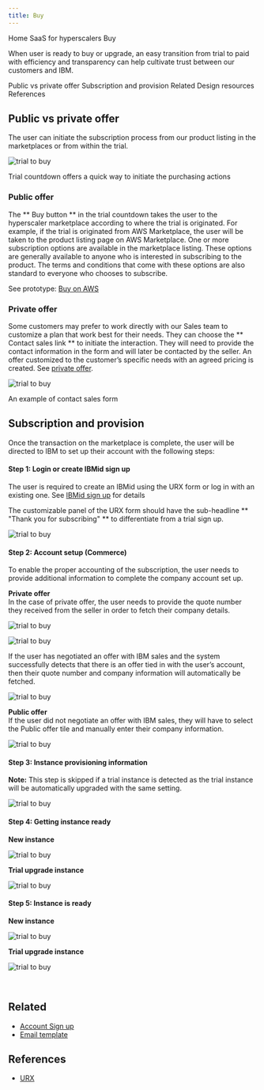 ```yaml
---
title: Buy
---
```



<Breadcrumb>
  <BreadcrumbItem href="https://pages.github.ibm.com/CDAI-design/cpp-foundation-microsite/">
   Home
  </BreadcrumbItem>
  <BreadcrumbItem href="https://pages.github.ibm.com/CDAI-design/cpp-foundation-microsite/saas-for-hyperscalers/overview">
   SaaS for hyperscalers
  </BreadcrumbItem>
  <BreadcrumbItem isCurrentPage href="https://pages.github.ibm.com/CDAI-design/cpp-foundation-microsite/saas-for-hyperscalers/buy">
   Buy
  </BreadcrumbItem>
</Breadcrumb>


<PageDescription>

When user is ready to buy or upgrade, an easy transition from trial to paid with efficiency and transparency can help cultivate trust between our customers and IBM.

</PageDescription>


<AnchorLinks>
  <AnchorLink>Public vs private offer</AnchorLink>
  <AnchorLink>Subscription and provision</AnchorLink>
  <AnchorLink>Related</AnchorLink>
  <AnchorLink>Design resources</AnchorLink>
  <AnchorLink>References</AnchorLink>
</AnchorLinks>


## Public vs private offer
The user can initiate the subscription process from our product listing in the marketplaces or from within the trial.

<Row>
  <Column colMd={8} colLg={10}>

  ![trial to buy](images/TrialCountDown.png)

  <Caption>
  Trial countdown offers a quick way to initiate the purchasing actions
  </Caption>

  </Column>
</Row>  

### Public offer
The ** Buy button ** in the trial countdown takes the user to the hyperscaler marketplace according to where the trial is originated. For example, if the trial is originated from AWS Marketplace, the user will be taken to the product listing page on AWS Marketplace. One or more subscription options are available in the marketplace listing. These options are generally available to anyone who is interested in subscribing to the product. The terms and conditions that come with these options are also standard to everyone who chooses to subscribe.

See prototype: <a target="_blank" href="https://www.figma.com/proto/AdslrSd7PwrntFZehRcTjb/SaaS-for-Hyperscalers-Design-Templates?node-id=232%3A360856&scaling=min-zoom&page-id=163%3A351403&starting-point-node-id=232%3A360856&show-proto-sidebar=1">Buy on AWS</a>

### Private offer
Some customers may prefer to work directly with our Sales team to customize a plan that work best for their needs. They can choose the ** Contact sales link ** to initiate the interaction. They will need to provide the contact information in the form and will later be contacted by the seller. An offer customized to the customer’s specific needs with an agreed pricing is created. See [private offer](https://pages.github.ibm.com/CDAI-design/cpp-foundation-microsite/saas-for-hyperscalers/user-scenarios/private-offer#private-offer).
<Row>
  <Column colMd={8} colLg={10}>

  ![trial to buy](images/ContactSales.png)

  <Caption>
  An example of contact sales form
  </Caption>

  </Column>
</Row> 

## Subscription and provision
Once the transaction on the marketplace is complete, the user will be directed to IBM to set up their account with the following steps:

#### Step 1: Login or create IBMid sign up
The user is required to create an IBMid using the URX form or log in with an existing one. See [IBMid sign up](https://pages.github.ibm.com/CDAI-design/cpp-foundation-microsite/saas-for-hyperscalers/common-patterns/urx) for details

The customizable panel of the URX form should have the sub-headline ** "Thank you for subscribing" ** to differentiate from a trial sign up. 
<Row>
  <Column colMd={8} colLg={10}>

  ![trial to buy](images/URX-subscribe.png)

  </Column>
</Row> 

#### Step 2: Account setup (Commerce)
To enable the proper accounting of the subscription, the user needs to provide additional information to complete the company account set up.

**Private offer** <br />
In the case of private offer, the user needs to provide the quote number they received from the seller  in order to fetch their company details.
<Row>
  <Column colMd={8} colLg={10}>

  ![trial to buy](images/Commerce-private.png)

  </Column>
</Row>

<Row>
  <Column colMd={8} colLg={10}>

  ![trial to buy](images/Commerce-private2.png)

  </Column>
</Row> 

If the user has negotiated an offer with IBM sales and the system successfully detects that there is an offer tied in with the user’s account, then their quote number and company information will automatically be fetched. 
<Row>
  <Column colMd={8} colLg={10}>

  ![trial to buy](images/Commerce-private-detected.png)

  </Column>
</Row> 

**Public offer** <br />
If the user did not negotiate an offer with IBM sales, they will have to select the Public offer tile and manually enter their company information.
<Row>
  <Column colMd={8} colLg={10}>

  ![trial to buy](images/Commerce-public.png)

  </Column>
</Row> 


#### Step 3: Instance provisioning information

<InlineNotification>

**Note:** This step is skipped if a trial instance is detected as the trial instance will be automatically upgraded with the same setting.

</InlineNotification>

<Row>
  <Column colMd={8} colLg={10}>

  ![trial to buy](images/ProvisioningInfo_buy.png)

  </Column>
</Row> 


#### Step 4: Getting instance ready
**New instance**
<Row>
  <Column colMd={8} colLg={10}>

  ![trial to buy](images/Provisioning_buy1.png)

  </Column>
</Row> 

**Trial upgrade instance**
<Row>
  <Column colMd={8} colLg={10}>

  ![trial to buy](images/provisioning-upgrade.png)

  </Column>
</Row> 


#### Step 5: Instance is ready
**New instance**
<Row>
  <Column colMd={8} colLg={10}>

  ![trial to buy](images/ProvisioningInstanceReady.png)

  </Column>
</Row> 

**Trial upgrade instance**
<Row>
  <Column colMd={8} colLg={10}>

  ![trial to buy](images/ProvisioningInstanceReady2.png)

  </Column>
</Row> 

<br />

<CardGroup>
  <MiniCard 
    title="Figma template" 
    href="https://www.figma.com/file/SlZ7TK2mTzNLIHZB2dGXRF/MCSP-Onboarding-Guide?node-id=1903%3A423457&t=luuwcPD9pEO2cr6L-1"
    actionIcon="launch">
  </MiniCard>
  <MiniCard 
    title="App icons library" 
    href="https://www.ibm.com/design/language/iconography/app-icons/library"
    actionIcon="launch">
  </MiniCard>
</CardGroup>

## Related
- [Account Sign up](https://pages.github.ibm.com/CDAI-design/cpp-foundation-microsite/saas-for-hyperscalers/common-patterns/urx)
- [Email template](https://pages.github.ibm.com/CDAI-design/cpp-foundation-microsite/saas-for-hyperscalers/email-templates)

## References
- <a target="_blank" href="https://w3.ibm.com/w3publisher/urx">URX</a>